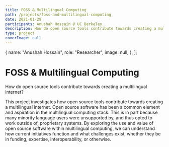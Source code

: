 ```yaml
---
title: FOSS & Multilingual Computing
path: /projects/foss-and-multilingual-computing
date: 2021-01-29
participants: Anushah Hossain @ UC Berkeley
description: How do open source tools contribute towards creating a multilingual internet?
type: project
coverImage: null
---
```


  {
    name: "Anushah Hossain",
    role: "Researcher",
    image: null,
  },
];

<!-- export const resources = [
  {
    title: "Proposal",
    link: "https://example.com",
    linkText: "Read More",
    author: "Anushah Hossain",
  },
]; -->

# FOSS & Multilingual Computing

How do open source tools contribute towards creating a multilingual internet?

This project investigates how open source tools contribute towards creating a multilingual internet. Open source software has been a common element and aspiration in the multilingual computing stack. This is in part because many minority language users were unsupported by, and thus opted to work outside of, proprietary systems. By exploring the use and value of open source software within multilingual computing, we can understand how current initiatives function and what challenges exist, whether they be in funding, expertise, interoperability, or otherwise.
